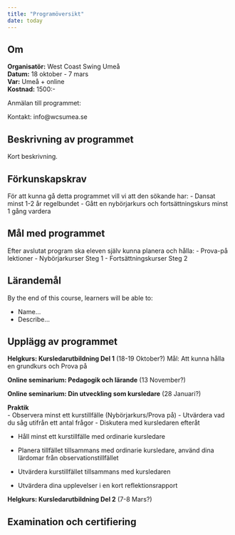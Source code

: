```yaml
---
title: "Programöversikt"
date: today
---
```


::: {.callout-warning icon=false}

## Om

**Organisatör:** 	                West Coast Swing Umeå  
**Datum:**	   	                    18 oktober - 7 mars  
**Var:**		 			        Umeå + online  
**Kostnad:**				        1500:-   

:::

Anmälan till programmet:


Kontakt: info@wcsumea.se

## Beskrivning av programmet

Kort beskrivning.

## Förkunskapskrav
För att kunna gå detta programmet vill vi att den sökande har:
- Dansat minst 1-2 år regelbundet
- Gått en nybörjarkurs och fortsättningskurs minst 1 gång vardera

## Mål med programmet
Efter avslutat program ska eleven själv kunna planera och hålla:
- Prova-på lektioner
- Nybörjarkurser Steg 1
- Fortsättningskurser Steg 2


## Lärandemål

By the end of this course, learners will be able to:

- Name...
- Describe...

## Upplägg av programmet

**Helgkurs: Kursledarutbildning Del 1** (18-19 Oktober?)
Mål: Att kunna hålla en grundkurs och Prova på

**Online seminarium: Pedagogik och lärande** (13 November?)

**Online seminarium: Din utveckling som kursledare** (28 Januari?)

**Praktik**  
- Observera minst ett kurstillfälle (Nybörjarkurs/Prova på)
- Utvärdera vad du såg utifrån ett antal frågor
- Diskutera med kursledaren efteråt

- Håll minst ett kurstillfälle med ordinarie kursledare
- Planera tillfället tillsammans med ordinarie kursledare, använd dina lärdomar från observationstillfället
- Utvärdera kurstillfället tillsammans med kursledaren

- Utvärdera dina upplevelser i en kort reflektionsrapport

**Helgkurs: Kursledarutbildning Del 2** (7-8 Mars?)


## Examination och certifiering  



